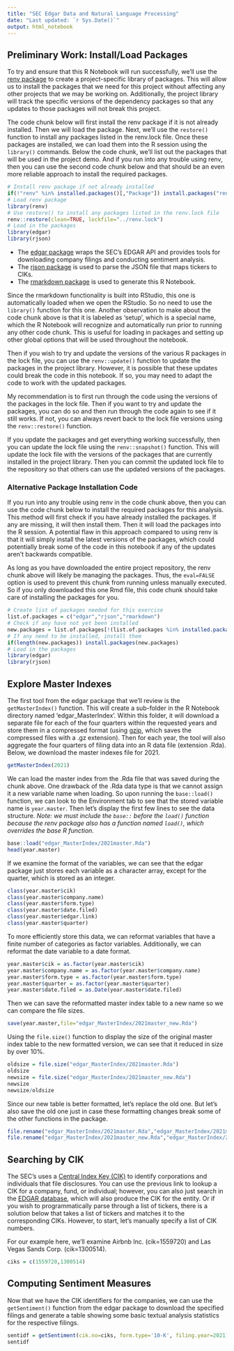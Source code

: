 ```yaml
---
title: "SEC Edgar Data and Natural Language Processing"
date: "Last updated: `r Sys.Date()`"
output: html_notebook
---
```


## Preliminary Work: Install/Load Packages

To try and ensure that this R Notebook will run successfully, we'll use the [renv package](https://cran.r-project.org/web/packages/renv/index.html) to create a project-specific library of packages. This will allow us to install the packages that we need for this project without affecting any other projects that we may be working on. Additionally, the project library will track the specific versions of the dependency packages so that any updates to those packages will not break this project.

The code chunk below will first install the renv package if it is not already installed. Then we will load the package. Next, we'll use the `restore()` function to install any packages listed in the renv.lock file. Once these packages are installed, we can load them into the R session using the `library()` commands. Below the code chunk, we'll list out the packages that will be used in the project demo. And if you run into any trouble using renv, then you can use the second code chunk below and that should be an even more reliable approach to install the required packages.

```r
# Install renv package if not already installed
if(!"renv" %in% installed.packages()[,"Package"]) install.packages("renv")
# Load renv package
library(renv)
# Use restore() to install any packages listed in the renv.lock file
renv::restore(clean=TRUE, lockfile="../renv.lock")
# Load in the packages
library(edgar)
library(rjson)
```

* The [edgar package](https://cran.r-project.org/package=edgar) wraps the SEC's EDGAR API and provides tools for downloading company filings and conducting sentiment analysis.
* The [rjson package](https://cran.r-project.org/package=rjson) is used to parse the JSON file that maps tickers to CIKs.
* The [rmarkdown package](https://cran.r-project.org/package=rmarkdown) is used to generate this R Notebook.

Since the rmarkdown functionality is built into RStudio, this one is automatically loaded when we open the RStudio. So no need to use the `library()` function for this one. Another observation to make about the code chunk above is that it is labeled as 'setup', which is a special name, which the R Notebook will recognize and automatically run prior to running any other code chunk. This is useful for loading in packages and setting up other global options that will be used throughout the notebook. 

Then if you wish to try and update the versions of the various R packages in the lock file, you can use the `renv::update()` function to update the packages in the project library. However, it is possible that these updates could break the code in this notebook. If so, you may need to adapt the code to work with the updated packages.

My recommendation is to first run through the code using the versions of the packages in the lock file. Then if you want to try and update the packages, you can do so and then run through the code again to see if it still works. If not, you can always revert back to the lock file versions using the `renv::restore()` function.

If you update the packages and get everything working successfully, then you can update the lock file using the `renv::snapshot()` function. This will update the lock file with the versions of the packages that are currently installed in the project library. Then you can commit the updated lock file to the repository so that others can use the updated versions of the packages.

### Alternative Package Installation Code

If you run into any trouble using renv in the code chunk above, then you can use the code chunk below to install the required packages for this analysis. This method will first check if you have already installed the packages. If any are missing, it will then install them. Then it will load the packages into the R session. A potential flaw in this approach compared to using renv is that it will simply install the latest versions of the packages, which could potentially break some of the code in this notebook if any of the updates aren't backwards compatible. 

As long as you have downloaded the entire project repository, the renv chunk above will likely be managing the packages. Thus, the `eval=FALSE` option is used to prevent this chunk from running unless manually executed. So if you only downloaded this one Rmd file, this code chunk should take care of installing the packages for you.

```r
# Create list of packages needed for this exercise
list.of.packages = c("edgar","rjson","rmarkdown")
# Check if any have not yet been installed
new.packages = list.of.packages[!(list.of.packages %in% installed.packages()[,"Package"])]
# If any need to be installed, install them
if(length(new.packages)) install.packages(new.packages)
# Load in the packages
library(edgar)
library(rjson)
```


## Explore Master Indexes

The first tool from the edgar package that we'll review is the `getMasterIndex()` function. This will create a sub-folder in the R Notebook directory named 'edgar_MasterIndex'. Within this folder, it will download a separate file for each of the four quarters within the requested years and store them in a compressed format (using [gzip](https://www.gzip.org/), which saves the compressed files with a .gz extension). Then for each year, the tool will also aggregate the four quarters of filing data into an R data file (extension .Rda). Below, we download the master indexes file for 2021.

```r
getMasterIndex(2021)
```

We can load the master index from the .Rda file that was saved during the chunk above. One drawback of the .Rda data type is that we cannot assign it a new variable name when loading. So upon running the `base::load()` function, we can look to the Environment tab to see that the stored variable name is `year.master`. Then let's display the first few lines to see the data structure. *Note: we must include the `base::` before the `load()` function because the renv package also has a function named `load()`, which overrides the base R function.*

```r
base::load("edgar_MasterIndex/2021master.Rda")
head(year.master)
```

If we examine the format of the variables, we can see that the edgar package just stores each variable as a character array, except for the quarter, which is stored as an integer.

```r
class(year.master$cik)
class(year.master$company.name)
class(year.master$form.type)
class(year.master$date.filed)
class(year.master$edgar.link)
class(year.master$quarter)
```

To more efficiently store this data, we can reformat variables that have a finite number of categories as factor variables. Additionally, we can reformat the date variable to a date format.

```r
year.master$cik = as.factor(year.master$cik)
year.master$company.name = as.factor(year.master$company.name)
year.master$form.type = as.factor(year.master$form.type)
year.master$quarter = as.factor(year.master$quarter)
year.master$date.filed = as.Date(year.master$date.filed)
```

Then we can save the reformatted master index table to a new name so we can compare the file sizes.

```r
save(year.master,file="edgar_MasterIndex/2021master_new.Rda")
```

Using the `file.size()` function to display the size of the original master index table to the new formatted version, we can see that it reduced in size by over 10%.

```r
oldsize = file.size("edgar_MasterIndex/2021master.Rda")
oldsize
newsize = file.size("edgar_MasterIndex/2021master_new.Rda")
newsize
newsize/oldsize
```

Since our new table is better formatted, let's replace the old one. But let's also save the old one just in case these formatting changes break some of the other functions in the package.

```r
file.rename("edgar_MasterIndex/2021master.Rda","edgar_MasterIndex/2021master_old.Rda")
file.rename("edgar_MasterIndex/2021master_new.Rda","edgar_MasterIndex/2021master.Rda")
```


## Searching by CIK

The SEC's uses a [Central Index Key (CIK)](https://www.sec.gov/edgar/searchedgar/cik) to identify corporations and individuals that file disclosures. You can use the previous link to lookup a CIK for a company, fund, or individual; however, you can also just search in the [EDGAR database](https://www.sec.gov/edgar/searchedgar/companysearch), which will also produce the CIK for the entity. Or if you wish to programmatically parse through a list of tickers, there is a solution below that takes a list of tickers and matches it to the corresponding CIKs. However, to start, let's manually specify a list of CIK numbers. 

For our example here, we'll examine Airbnb Inc. (cik=1559720) and Las Vegas Sands Corp. (cik=1300514).

```r
ciks = c(1559720,1300514)
```


## Computing Sentiment Measures

Now that we have the CIK identifiers for the companies, we can use the `getSentiment()` function from the edgar package to download the specified filings and generate a table showing some basic textual analysis statistics for the respective filings.

```r
sentidf = getSentiment(cik.no=ciks, form.type='10-K', filing.year=2021)
sentidf
```

